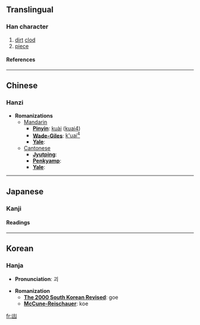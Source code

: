 {{see|塊}}

==Translingual==
===Han character===
{{Han char|rad=凵|as=03|sn=5|four=|canj=山土 (UG)}}
# [[dirt]] [[clod]]
# [[piece]]
====References====
{{Han ref|kx=0135.070|dkj=01807|dj=0301.030|hdz=10307.050|uh=51F7|ud=20983}}
----

==Chinese==
===Hanzi===


* '''Romanizations'''
** [[Mandarin]]
*** '''[[Pinyin]]''': [[kuài]] ([[kuai4]])
*** '''[[Wade-Giles]]''': [[k'uai4|k'uai<sup>4</sup>]]
*** '''[[Yale]]''': 
**[[Cantonese]]
***'''[[Jyutping]]''':
***'''[[Penkyamp]]''': 
***'''[[Yale]]''': 


----
==Japanese==
===Kanji===
{{ja-kanji|grade=|rs=凵03}}
====Readings====
{{ja-readings|on=[[かい]] (kai), [[け]] (ke)|kun=[[つちくれ]] (tsuchikure)}}


----
==Korean==
===Hanja===

* '''Pronunciation''': 괴

* '''Romanization'''
** '''[[The 2000 South Korean Revised Romanization|The 2000 South Korean Revised]]''': goe
** '''[[McCune-Reischauer]]''': koe


[[fr:凷]]